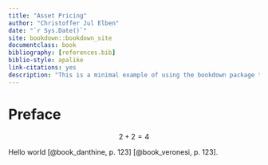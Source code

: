 ```yaml
--- 
title: "Asset Pricing"
author: "Christoffer Jul Elben"
date: "`r Sys.Date()`"
site: bookdown::bookdown_site
documentclass: book
bibliography: [references.bib]
biblio-style: apalike
link-citations: yes
description: "This is a minimal example of using the bookdown package to write a book. The output format for this example is bookdown::gitbook."
---
```


# Preface

$$2+2=4$$

Hello world [@book_danthine, p. 123] [@book_veronesi, p. 123].